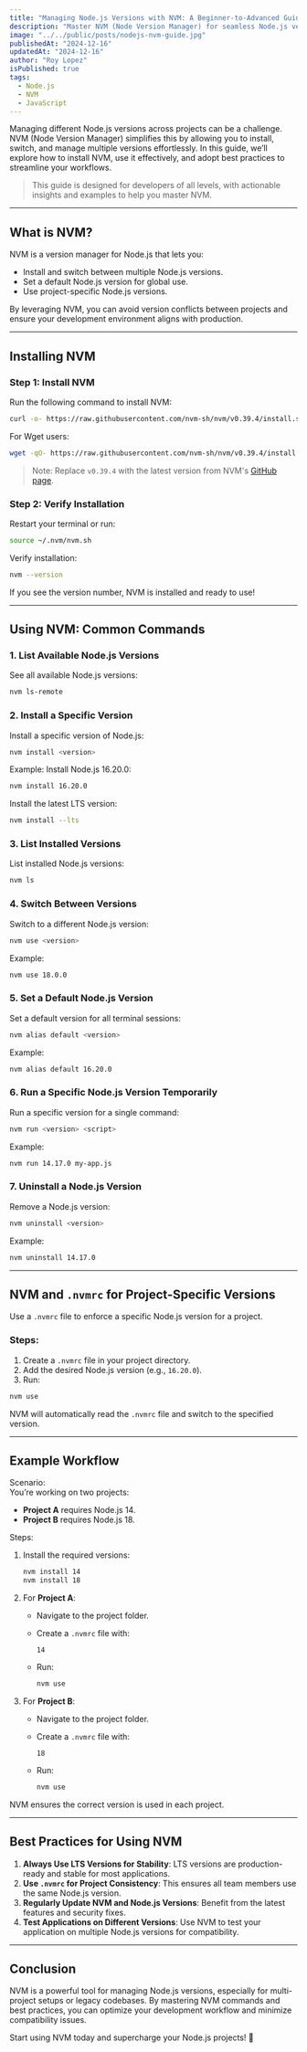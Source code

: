 ```yaml
---
title: "Managing Node.js Versions with NVM: A Beginner-to-Advanced Guide"
description: "Master NVM (Node Version Manager) for seamless Node.js version management. Learn how to install, use, and optimize NVM with practical examples and best practices."
image: "../../public/posts/nodejs-nvm-guide.jpg"
publishedAt: "2024-12-16"
updatedAt: "2024-12-16"
author: "Roy Lopez"
isPublished: true
tags:
  - Node.js
  - NVM
  - JavaScript
---
```


Managing different Node.js versions across projects can be a challenge. NVM (Node Version Manager) simplifies this by allowing you to install, switch, and manage multiple versions effortlessly. In this guide, we’ll explore how to install NVM, use it effectively, and adopt best practices to streamline your workflows.

> This guide is designed for developers of all levels, with actionable insights and examples to help you master NVM.

---

## What is NVM?

NVM is a version manager for Node.js that lets you:

- Install and switch between multiple Node.js versions.
- Set a default Node.js version for global use.
- Use project-specific Node.js versions.

By leveraging NVM, you can avoid version conflicts between projects and ensure your development environment aligns with production.

---

## Installing NVM

### Step 1: Install NVM

Run the following command to install NVM:

```bash
curl -o- https://raw.githubusercontent.com/nvm-sh/nvm/v0.39.4/install.sh | bash
```

For Wget users:

```bash
wget -qO- https://raw.githubusercontent.com/nvm-sh/nvm/v0.39.4/install.sh | bash
```

> Note: Replace `v0.39.4` with the latest version from NVM's [GitHub page](https://github.com/nvm-sh/nvm).

### Step 2: Verify Installation

Restart your terminal or run:

```bash
source ~/.nvm/nvm.sh
```

Verify installation:

```bash
nvm --version
```

If you see the version number, NVM is installed and ready to use!

---

## Using NVM: Common Commands

### 1. List Available Node.js Versions

See all available Node.js versions:

```bash
nvm ls-remote
```

### 2. Install a Specific Version

Install a specific version of Node.js:

```bash
nvm install <version>
```

Example: Install Node.js 16.20.0:

```bash
nvm install 16.20.0
```

Install the latest LTS version:

```bash
nvm install --lts
```

### 3. List Installed Versions

List installed Node.js versions:

```bash
nvm ls
```

### 4. Switch Between Versions

Switch to a different Node.js version:

```bash
nvm use <version>
```

Example:

```bash
nvm use 18.0.0
```

### 5. Set a Default Node.js Version

Set a default version for all terminal sessions:

```bash
nvm alias default <version>
```

Example:

```bash
nvm alias default 16.20.0
```

### 6. Run a Specific Node.js Version Temporarily

Run a specific version for a single command:

```bash
nvm run <version> <script>
```

Example:

```bash
nvm run 14.17.0 my-app.js
```

### 7. Uninstall a Node.js Version

Remove a Node.js version:

```bash
nvm uninstall <version>
```

Example:

```bash
nvm uninstall 14.17.0
```

---

## NVM and `.nvmrc` for Project-Specific Versions

Use a `.nvmrc` file to enforce a specific Node.js version for a project.

### Steps:

1. Create a `.nvmrc` file in your project directory.
2. Add the desired Node.js version (e.g., `16.20.0`).
3. Run:

```bash
nvm use
```

NVM will automatically read the `.nvmrc` file and switch to the specified version.

---

## Example Workflow

Scenario:  
You’re working on two projects:

- **Project A** requires Node.js 14.
- **Project B** requires Node.js 18.

Steps:

1. Install the required versions:

   ```bash
   nvm install 14
   nvm install 18
   ```

2. For **Project A**:

   - Navigate to the project folder.
   - Create a `.nvmrc` file with:

     ```text
     14
     ```

   - Run:

     ```bash
     nvm use
     ```

3. For **Project B**:

   - Navigate to the project folder.
   - Create a `.nvmrc` file with:

     ```text
     18
     ```

   - Run:

     ```bash
     nvm use
     ```

NVM ensures the correct version is used in each project.

---

## Best Practices for Using NVM

1. **Always Use LTS Versions for Stability**: LTS versions are production-ready and stable for most applications.
2. **Use `.nvmrc` for Project Consistency**: This ensures all team members use the same Node.js version.
3. **Regularly Update NVM and Node.js Versions**: Benefit from the latest features and security fixes.
4. **Test Applications on Different Versions**: Use NVM to test your application on multiple Node.js versions for compatibility.

---

## Conclusion

NVM is a powerful tool for managing Node.js versions, especially for multi-project setups or legacy codebases. By mastering NVM commands and best practices, you can optimize your development workflow and minimize compatibility issues.

Start using NVM today and supercharge your Node.js projects! 🚀

